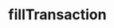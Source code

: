 ---
title: 'fillTransaction'
openapi: 'openapi-fillTransaction POST /'
description: 'Given an unsigned transaction, fills the default parameters.'
---